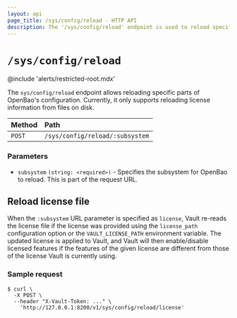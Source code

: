 ```yaml
---
layout: api
page_title: /sys/config/reload - HTTP API
description: The '/sys/config/reload' endpoint is used to reload specific parts of OpenBao's configuration.
---
```


# `/sys/config/reload`

@include 'alerts/restricted-root.mdx'

The `sys/config/reload` endpoint allows reloading specific parts of OpenBao's configuration.
Currently, it only supports reloading license information from files on disk.

| Method | Path                          |
| :----- | :---------------------------- |
| `POST` | `/sys/config/reload/:subsystem` |

### Parameters

- `subsystem` `(string: <required>)` - Specifies the subsystem for OpenBao to reload. This is part of the request URL.

## Reload license file <EnterpriseAlert product="vault" inline />

When the `:subsystem` URL parameter is specified as `license`, Vault re-reads
the license file if the license was provided using the `license_path` configuration
option or the `VAULT_LICENSE_PATH` environment variable.  The updated license is
applied to Vault, and Vault will then enable/disable licensed features if the features
of the given license are different from those of the license Vault is currently using.

### Sample request

```shell-session
$ curl \
  -X POST \
  --header "X-Vault-Token: ..." \
    'http://127.0.0.1:8200/v1/sys/config/reload/license'
```
